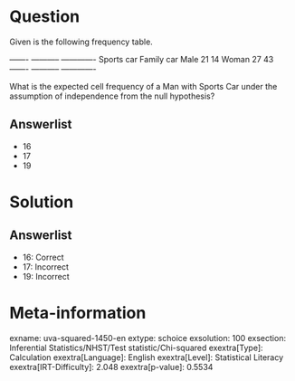 Question
========

Given is the following frequency table.

  ------- ----------- ------------- Sports car Family car Male 21 14 Woman 27 43 ------- ----------- -------------

What is the expected cell frequency of a Man with Sports Car under the assumption of independence from the null hypothesis?

Answerlist
----------

* 16
* 17
* 19

Solution
========

Answerlist
----------

* 16: Correct
* 17: Incorrect
* 19: Incorrect

Meta-information
================
exname: uva-squared-1450-en
extype: schoice
exsolution: 100
exsection: Inferential Statistics/NHST/Test statistic/Chi-squared
exextra[Type]: Calculation
exextra[Language]: English
exextra[Level]: Statistical Literacy
exextra[IRT-Difficulty]: 2.048
exextra[p-value]: 0.5534
